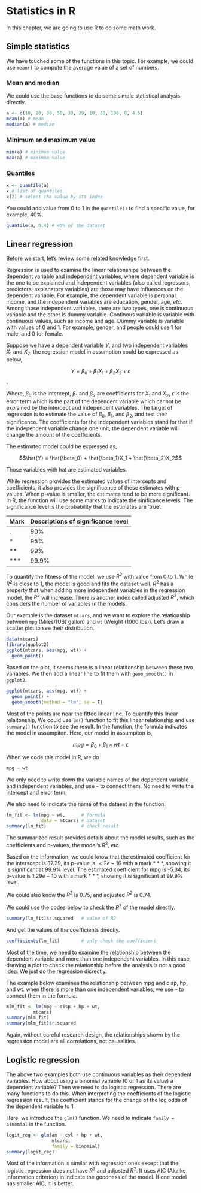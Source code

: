 # Statistics in R

In this chapter, we are going to use R to do some math work.

## Simple statistics

We have touched some of the functions in this topic. For example, we could use ``mean()`` to compute the average value of a set of numbers.

### Mean and median

We could use the base functions to do some simple statistical analysis directly.

```r
a <- c(10, 20, 30, 50, 33, 29, 10, 30, 100, 0, 4.5)
mean(a) # mean
median(a) # median
```

### Minimum and maximum value

```r
min(a) # minimum value
max(a) # maximum value
```

### Quantiles

```r
x <- quantile(a)
x # list of quantiles
x[2] # select the value by its index
```

You could add value from 0 to 1 in the ``quantile()`` to find a specific value, for example, 40%.

```r
quantile(a, 0.4) # 40% of the dataset
```


## Linear regression

Before we start, let's review some related knowledge first.

Regression is used to examine the linear relationships between the dependent variable and independent variables, where dependent variable is the one to be explained and independent variables (also called regressors, predictors, explanatory variables) are those may have influences on the dependent variable. For example, the dependent variable is personal income, and the independent variables are education, gender, age, *etc*. Among those independent variables, there are two types, one is continuous variable and the other is dummy variable. Continous variable is variable with continuous values, such as income and age. Dummy variable is variable with values of 0 and 1. For example, gender, and people could use 1 for male, and 0 for female.

Suppose we have a dependent variable $Y$, and two independent variables $X_1$ and $X_2$, the regression model in assumption could be expressed as below,

$$Y = \beta_0 + \beta_1X_1 + \beta_2X_2 + \epsilon$$.

Where, $\beta_0$ is the intercept, $\beta_1$ and $\beta_2$ are coefficients for $X_1$ and $X_2$, $\epsilon$ is the error term which is the part of the dependent variable which cannot be explained by the intercept and independent variables. The target of regression is to estimate the value of $\beta_0$, $\beta_1$, and $\beta_2$, and test their significance. The coefficients for the independent variables stand for that if the independent variable change one unit, the dependent variable will change the amount of the coefficients.

The estimated model could be expressed as,

$$\hat{Y} = \hat{\beta_0} + \hat{\beta_1}X_1 + \hat{\beta_2}X_2$$

Those variables with hat are estimated variables.

While regression provides the estimated values of intercepts and coefficients, it also provides the significance of these estimates with p-values. When p-value is smaller, the estimates tend to be more significant. In R, the function will use some marks to indicate the sinificance levels. The significance level is the probability that the estimates are 'true'.

| Mark | Descriptions of significance level |
|------|------------------------------------|
| .    | 90%                                |
| *    | 95%                                |
| **   | 99%                                |
| ***  | 99.9%                              |

To quantify the fitness of the model, we use $R^2$ with value from 0 to 1. While $R^2$ is close to 1, the model is good and fits the dataset well. $R^2$ has a property that when adding more independent variables in the regression model, the $R^2$ will increase. There is another index called adjusted $R^2$, which considers the number of variables in the models.

Our example is the dataset ``mtcars``, and we want to explore the relationship between ``mpg`` (Miles/(US) gallon) and ``wt`` (Weight (1000 lbs)). Let's draw a scatter plot to see their distribution.

```r
data(mtcars)
library(ggplot2)
ggplot(mtcars, aes(mpg, wt)) +
  geom_point()
```

Based on the plot, it seems there is a linear relatitonship between these two variables. We then add a linear line to fit them with ``geom_smooth()`` in ``ggplot2``.

```r
ggplot(mtcars, aes(mpg, wt)) +
  geom_point() +
  geom_smooth(method = "lm", se = F)
```

Most of the points are near the fitted linear line.  To quantify this linear relaitonship, We could use ``lm()`` function to fit this linear relationship and use ``summary()`` function to see the result. In the function, the formula indicates the model in assumpiton. Here, our model in assumpiton is, 

$$mpg = \beta_0 + \beta_1 \times wt + \epsilon$$

When we code this model in R, we do 

```r
mpg ~ wt
```

We only need to write down the variable names of the dependent variable and independent variables, and use ``~`` to connect them. No need to write the intercept and error term.

We also need to indicate the name of the dataset in the function.

```r
lm_fit <- lm(mpg ~ wt,      # formula
             data = mtcars) # dataset
summary(lm_fit)             # check result
```

The summarized result provides details about the model results, such as the coefficients and p-values, the model's $R^2$, *etc.*

Based on the information, we could know that the estimated coefficient for the interscept is 37.29, its p-value is $< 2e-16$ with a mark $***$, showing it is significant at 99.9% level. The estimated coefficient for mpg is -5.34, its p-value is $1.29e-10$ with a mark $***$, showing it is significant at 99.9% level.

We could also know the $R^2$ is 0.75, and adjusted $R^2$ is 0.74.

We could use the codes below to check the $R^2$ of the model directly.

```r
summary(lm_fit)$r.squared   # value of R2
```

And get the values of the coefficients directly.

```r
coefficients(lm_fit)        # only check the coefficient
```

Most of the time, we need to examine the relationship between the dependent variable and more than one independent variables. In this case, drawing a plot to check the relationship before the analysis is not a good idea. We just do the regression dicrectly.

The example below examines the relationship between mpg and disp, hp, and wt. when there is more than one independent variables, we use ``+`` to connect them in the formula.

```r
mlm_fit <- lm(mpg ~ disp + hp + wt,
          mtcars)
summary(mlm_fit)
summary(mlm_fit)$r.squared
```

Again, without careful research design, the relationships shown by the regression model are all correlations, not causalities.

## Logistic regression

The above two examples both use continuous variables as their dependent variables. How about using a binomial variable (0 or 1 as its value) a dependent variable? Then we need to do logistic regression. There are many functions to do this. When interpreting the coefficients of the logistic regression result, the coefficient stands for the change of the log odds of the dependent variable to 1.

Here, we introduce the ``glm()`` function. We need to indicate ``family = binomial`` in the function.

```r
logit_reg <- glm(am ~ cyl + hp + wt,
                 mtcars,
                 family = binomial)
summary(logit_reg)
```

Most of the information is similar with regression ones except that the logistic regression does not have $R^2$ and adjusted $R^2$. It uses AIC (Akaike information criterion) in indicate the goodness of the model. If one model has smaller AIC, it is better.
